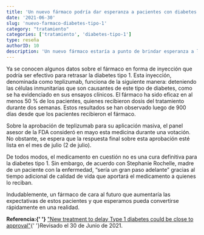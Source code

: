 ```yaml
---
title: 'Un nuevo fármaco podría dar esperanza a pacientes con diabetes tipo 1'
date: '2021-06-30'
slug: 'nuevo-farmaco-diabetes-tipo-1'
category: "tratamiento"
categories: ['tratamiento', 'diabetes-tipo-1']
type: reseña
authorID: 10
description: 'Un nuevo fármaco estaría a punto de brindar esperanza a los pacientes con diabetes tipo 1 si llegase a ser aprobado por la FDA.'
---
```




Ya se conocen algunos datos sobre el fármaco en forma de inyección que podría ser efectivo para retrasar la diabetes tipo 1. Esta inyección, denominada como teplizumab, funciona de la siguiente manera: deteniendo las células inmunitarias que son causantes de este tipo de diabetes, como se ha evidenciado en sus ensayos clínicos.  El fármaco ha sido eficaz en al menos 50 % de los pacientes, quienes recibieron dosis del tratamiento durante dos semanas. Estos resultados se han observado luego de 900 días desde que los pacientes recibieron el fármaco. 

Sobre la aprobación de teplizumab para su aplicación masiva, el panel asesor de la FDA consideró en mayo esta medicina durante una votación. No obstante, se espera que la respuesta final sobre esta aprobación esté lista en el mes de julio (2 de julio). 

De todos modos, el medicamento en cuestión no es una cura definitiva para la diabetes tipo 1. Sin embargo, de acuerdo con Stephanie Rochelle, madre de un paciente con la enfermedad, “sería un gran paso adelante” gracias al tiempo adicional de calidad de vida que aportará el medicamento a quienes lo reciban. 

Indudablemente, un fármaco de cara al futuro que aumentaría las expectativas de estos pacientes y que esperamos pueda convertirse rápidamente en una realidad. 


<div className="mt-8 bg-gray-400">


<b>Referencia:{' '}</b>
  <a href="https://bit.ly/2SIXMuo" rel="nofollow" target="_blank">"New treatment to delay Type 1 diabetes could be close to approval"</a>{' '}Revisado el 30 de Junio de 2021.

   </div>

